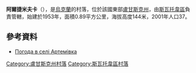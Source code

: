 {{coord|49|26|33|N|37|54|25|E|scale:100000|display=title}}

'''阿爾捷米夫卡'''（{{lang-uk|М'ясожарівка}}），是[[烏克蘭|烏克蘭]]的村落，位於該國東部[[盧甘斯克州|盧甘斯克州]]，由[[斯瓦托韋區|斯瓦托韋區]]負責管轄，始建於1953年，面積0.89平方公里，海拔高度144米，2001年人口37。

==參考資料==
* [http://weather.in.ua/ua/lyganskaja/355 Погода в селі Артемівка] {{Wayback|url=http://weather.in.ua/ua/lyganskaja/355 |date=20161018231239 }}

{{DEFAULTSORT:Артемівка}}
[[Category:盧甘斯克州村落|Category:盧甘斯克州村落]]
[[Category:斯瓦托韋區村落|Category:斯瓦托韋區村落]]


{{Luhansk-geo-stub}}